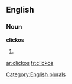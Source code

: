 ==English==

===Noun===
'''clickos'''

# {{plural of|[[clicko]]}}

[[Category:English plurals]]

[[ar:clickos]]
[[fr:clickos]]